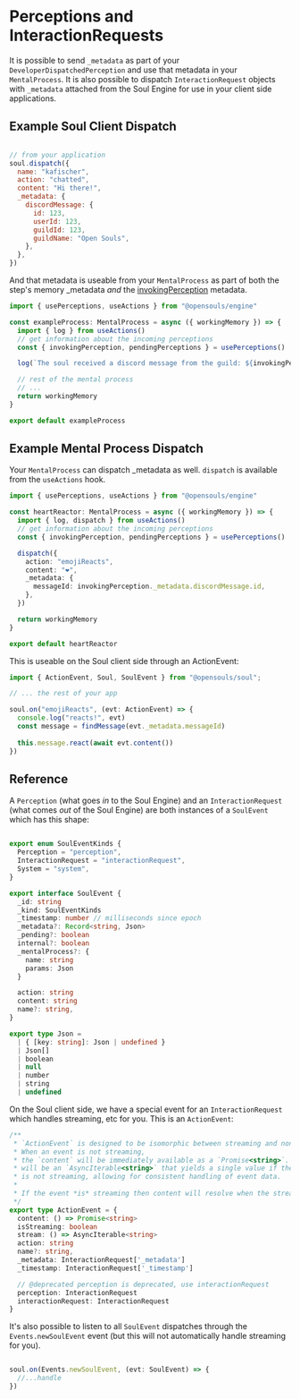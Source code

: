 # Perceptions and InteractionRequests

It is possible to send `_metadata` as part of your `DeveloperDispatchedPerception` and use that metadata in your `MentalProcess`. It is also possible to dispatch `InteractionRequest` objects with `_metadata` attached from the Soul Engine for use in your client side applications.

## Example Soul Client Dispatch

```javascript

// from your application
soul.dispatch({
  name: "kafischer",
  action: "chatted",
  content: "Hi there!",
  _metadata: {
    discordMessage: {
      id: 123,
      userId: 123,
      guildId: 123,
      guildName: "Open Souls",
    },
  },
})

```

And that metadata is useable from your `MentalProcess` as part of both the step's memory _metadata *and* the [invokingPerception](../blueprints/hooks/usePerceptions.mdx) metadata.

```typescript filename="exampleProcess.ts"
import { usePerceptions, useActions } from "@opensouls/engine"

const exampleProcess: MentalProcess = async ({ workingMemory }) => {
  import { log } from useActions()
  // get information about the incoming perceptions
  const { invokingPerception, pendingPerceptions } = usePerceptions()

  log(`The soul received a discord message from the guild: ${invokingPerception._metadata.discordMessage.guildName}`)

  // rest of the mental process
  // ...
  return workingMemory
}

export default exampleProcess
```

## Example Mental Process Dispatch

Your `MentalProcess` can dispatch _metadata as well. `dispatch` is available from the `useActions` hook.


```typescript filename="heartReactor.ts"
import { usePerceptions, useActions } from "@opensouls/engine"

const heartReactor: MentalProcess = async ({ workingMemory }) => {
  import { log, dispatch } from useActions()
  // get information about the incoming perceptions
  const { invokingPerception, pendingPerceptions } = usePerceptions()

  dispatch({
    action: "emojiReacts",
    content: "❤️",
    _metadata: {
      messageId: invokingPerception._metadata.discordMessage.id,
    },
  })

  return workingMemory
}

export default heartReactor
```

This is useable on the Soul client side through an ActionEvent:


```typescript
import { ActionEvent, Soul, SoulEvent } from "@opensouls/soul";

// ... the rest of your app

soul.on("emojiReacts", (evt: ActionEvent) => {
  console.log("reacts!", evt)
  const message = findMessage(evt._metadata.messageId)
  
  this.message.react(await evt.content()) 
})
```

## Reference

A `Perception` (what goes *in* to the Soul Engine) and an `InteractionRequest` (what comes *out* of the Soul Engine) are both instances of a `SoulEvent` which has this shape:

```typescript

export enum SoulEventKinds {
  Perception = "perception",
  InteractionRequest = "interactionRequest",
  System = "system",
}

export interface SoulEvent {
  _id: string
  _kind: SoulEventKinds
  _timestamp: number // milliseconds since epoch
  _metadata?: Record<string, Json>
  _pending?: boolean
  internal?: boolean
  _mentalProcess?: {
    name: string
    params: Json
  }

  action: string
  content: string
  name?: string,
}

export type Json =
  | { [key: string]: Json | undefined }
  | Json[]
  | boolean
  | null
  | number
  | string
  | undefined

```

On the Soul client side, we have a special event for an `InteractionRequest` which handles streaming, etc for you. This is an `ActionEvent`:

```typescript
/**
 * `ActionEvent` is designed to be isomorphic between streaming and non-streaming actions.
 * When an event is not streaming,
 * the `content` will be immediately available as a `Promise<string>`. The `stream`
 * will be an `AsyncIterable<string>` that yields a single value if the event
 * is not streaming, allowing for consistent handling of event data.
 * 
 * If the event *is* streaming then content will resolve when the stream is complete.
 */
export type ActionEvent = {
  content: () => Promise<string>
  isStreaming: boolean
  stream: () => AsyncIterable<string>
  action: string
  name?: string,
  _metadata: InteractionRequest['_metadata']
  _timestamp: InteractionRequest['_timestamp']

  // @deprecated perception is deprecated, use interactionRequest
  perception: InteractionRequest
  interactionRequest: InteractionRequest
}

```

It's also possible to listen to all `SoulEvent` dispatches through the `Events.newSoulEvent` event (but this will not automatically handle streaming for you).

```typescript

soul.on(Events.newSoulEvent, (evt: SoulEvent) => {
  //...handle
})

```
